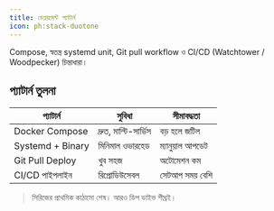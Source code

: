 ```yaml
---
title: ডেপ্লয়মেন্ট প্যাটার্ন
icon: ph:stack-duotone
---
```


Compose, স্বতন্ত্র systemd unit, Git pull workflow ও CI/CD (Watchtower / Woodpecker) চিন্তাধারা।

## প্যাটার্ন তুলনা
| প্যাটার্ন | সুবিধা | সীমাবদ্ধতা |
|----------|--------|------------|
| Docker Compose | দ্রুত, মাল্টি-সার্ভিস | বড় হলে জটিল |
| Systemd + Binary | মিনিমাল ওভারহেড | ম্যানুয়াল আপডেট |
| Git Pull Deploy | খুব সহজ | অটোমেশন কম |
| CI/CD পাইপলাইন | রিপ্রোডিউসেবল | সেটআপ সময় বেশি |

> সিরিজের প্রাথমিক কাঠামো শেষ। আরও ডিপ ডাইভ শীঘ্রই।
